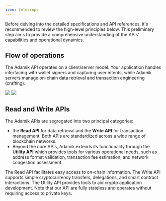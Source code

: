 ```yaml
---
icon: telescope
---
```


Before delving into the detailed specifications and API references, it's recommended to review the high-level principles below. This preliminary step aims to provide a comprehensive understanding of the APIs' capabilities and operational dynamics.

## Flow of operations

The Adamik API operates on a client/server model. 
Your application handles interfacing with wallet signers and capturing user intents, while Adamik servers manage on-chain data retrieval and transaction engineering (crafting).

<img className="block h-128 dark:hidden" src="./images/operation_flow_light.svg" />
<img className="hidden h-128 dark:block" src="./images/operation_flow_dark.svg" />


## Read and Write APIs


The Adamik APIs are segregated into two principal categories: 
- the **Read API** for data retrieval and the **Write API** for transaction management. Both APIs are standardized across a wide range of blockchain networks.
- Beyond the core APIs, Adamik extends its functionality through the **Utility API** which provides tools for various operational needs, such as address format validation, transaction fee estimation, and network congestion assessment.



<CardGroup cols={3}>
  <Card
    title="Read API"
    icon="readme"
    href="../api-reference/endpoint/get-apichains"
  >
The Read API facilitates easy access to on-chain information.
</Card>
  <Card
    title="Write API"
    icon="pen-to-square"
    href="../api-reference/endpoint/post-apitransactionencode"
  >
The Write API supports simple cryptocurrency transfers, delegations, and smart contract interactions.

  </Card>
  <Card
    title="Utility API"
    icon="gear"
    href="../api-reference/endpoint/post-apiaddressencode"
  >
The Utility API provides tools to aid crypto application development.
</Card>
</CardGroup>

<Info>
  Note that our API are fully stateless and operates without requiring access to private keys.
</Info>

